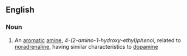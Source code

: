 ==English==

===Noun===
{{wikipedia}}
{{en-noun|-}}

#{{organic compound}} An [[aromatic]] [[amine]], ''4-(2-amino-1-hydroxy-ethyl)phenol'', related to [[noradrenaline]], having similar characteristics to [[dopamine]]